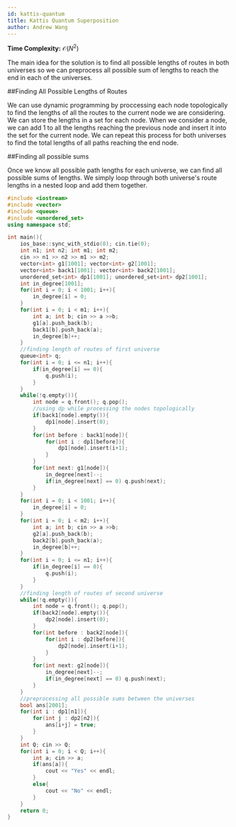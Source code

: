 ```yaml
---
id: kattis-quantum
title: Kattis Quantum Superposition
author: Andrew Wang
---
```


**Time Complexity:** $\mathcal{O}(N^2)$

The main idea for the solution is to find all possible lengths of routes in both universes so we can preprocess all possible sum of lengths to reach the end in each
of the universes. 


##Finding All Possible Lengths of Routes

We can use dynamic programming by proccessing each node topologically to find the lengths of all the routes to the current node we are considering. We can store
the lengths in a set for each node. When we consider a node, we can add 1 to all the lengths reaching the previous node and insert it into the set for the current
node. We can repeat this process for both universes to find the total lengths of all paths reaching the end node.


##Finding all possible sums

Once we know all possible path lengths for each universe, we can find all possible sums of lengths. We simply loop through both universe's route lengths in a 
nested loop and add them together. 


```cpp
#include <iostream>
#include <vector>
#include <queue>
#include <unordered_set>
using namespace std;

int main(){
    ios_base::sync_with_stdio(0); cin.tie(0);
    int n1; int n2; int m1; int m2;
    cin >> n1 >> n2 >> m1 >> m2;
    vector<int> g1[1001]; vector<int> g2[1001];
    vector<int> back1[1001]; vector<int> back2[1001];
    unordered_set<int> dp1[1001]; unordered_set<int> dp2[1001];
    int in_degree[1001];
    for(int i = 0; i < 1001; i++){
        in_degree[i] = 0;
    }
    for(int i = 0; i < m1; i++){
        int a; int b; cin >> a >>b;
        g1[a].push_back(b);
        back1[b].push_back(a);
        in_degree[b]++;
    }
    //finding length of routes of first universe
    queue<int> q;
    for(int i = 0; i <= n1; i++){
        if(in_degree[i] == 0){
            q.push(i);
        }
    }
    while(!q.empty()){
        int node = q.front(); q.pop();
        //using dp while processing the nodes topologically
        if(back1[node].empty()){
            dp1[node].insert(0);
        }
        for(int before : back1[node]){
            for(int i : dp1[before]){
                dp1[node].insert(i+1);
            }
        }
        for(int next: g1[node]){
            in_degree[next]--;
            if(in_degree[next] == 0) q.push(next);
        }
    }
    for(int i = 0; i < 1001; i++){
        in_degree[i] = 0;
    }
    for(int i = 0; i < m2; i++){
        int a; int b; cin >> a >>b;
        g2[a].push_back(b);
        back2[b].push_back(a);
        in_degree[b]++;
    }
    for(int i = 0; i <= n1; i++){
        if(in_degree[i] == 0){
            q.push(i);
        }
    }
    //finding length of routes of second universe
    while(!q.empty()){
        int node = q.front(); q.pop();
        if(back2[node].empty()){
            dp2[node].insert(0);
        }
        for(int before : back2[node]){
            for(int i : dp2[before]){
                dp2[node].insert(i+1);
            }
        }
        for(int next: g2[node]){
            in_degree[next]--;
            if(in_degree[next] == 0) q.push(next);
        }
    }
    //preprocessing all possible sums between the universes
    bool ans[2001];
    for(int i : dp1[n1]){
        for(int j : dp2[n2]){
            ans[i+j] = true;
        }
    }
    int Q; cin >> Q;
    for(int i = 0; i < Q; i++){
        int a; cin >> a;
        if(ans[a]){
            cout << "Yes" << endl;
        }
        else{
            cout << "No" << endl;
        }
    }
    return 0;
}
```
